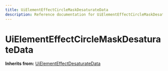 ```yaml
---
title: UiElementEffectCircleMaskDesaturateData
description: Reference documentation for UiElementEffectCircleMaskDesaturateData meta class
---
```



# UiElementEffectCircleMaskDesaturateData

**Inherits from:** [UiElementEffectDesaturateData](/classes/uielementeffectdesaturatedata)

<ClassDetails file="/db/classes/UiElementEffectCircleMaskDesaturateData.c054127f1745.json" />
